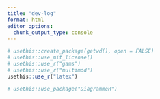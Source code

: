 ```yaml
---
title: "dev-log"
format: html
editor_options: 
  chunk_output_type: console
---
```


```r
# usethis::create_package(getwd(), open = FALSE)
# usethis::use_mit_license()
# usethis::use_r("gams")
# usethis::use_r("multimod")
usethis::use_r("latex")

```

```r
# usethis::use_package("DiagrammeR")

```

